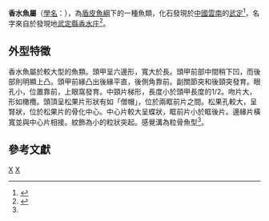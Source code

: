 {{Automatic taxobox
| taxon = Xiangshuiosteus
| authority = 
| fossil_range = {{fossilrange|407|399}}[[泥盆紀|泥盆紀]]早期
| image = Xiangshuiosteus wui.jpg
| image_width = 250px
| image_caption = 
| type_species = '''吳氏香水魚<br> ''Xiangshuiosteus wui'''''
| type_species_authority = [[王俊卿|Wang]], 1992
}}

'''香水魚屬'''（[[學名|學名]]：''{{lang|la|Xiangshuiosteus}}''），為[[盾皮魚綱|盾皮魚綱]]下的一種魚類，化石發現於[[中國大陸|中國]][[雲南|雲南]]的[[武定縣|武定]]<ref name = "Wang2">{{cite web | url = http://en.cnki.com.cn/Article_en/CJFDTOTAL-DCXZ501.002.htm | title = Age of the Jiucheng Formation of Wuding,Yunnan | publisher = Institute of Vertebrate Palaeontology and Palaeoanthropology, Academia Sinica, Beijing | year = 1995 | accessdate = 2013-05-20 | author = Jun-Qing Wang & Min Zhu | archive-date = 2015-02-09 | archive-url = https://web.archive.org/web/20150209165906/http://en.cnki.com.cn/Article_en/CJFDTOTAL-DCXZ501.002.htm | dead-url = no }}</ref>，名字來自於發現地[[武定縣|武定縣]][[香水庄|香水庄]]<ref name=Xiangshuiosteus>{{cite web | url = http://124.16.247.212/bitstream/311034/1089/1/W020090813370995258846.pdf | title = 武定中泥盆世早期節甲魚的新材料（New discovery of early Middle Devonian brachythoracid (placoderm fish) from Wuding region of Yunnan.） | publisher = 中国科学院古脊椎动物与古人类研究所 | year = 1992 | author = Jun-Qing Wang }}{{dead link|date=2018年5月 |bot=InternetArchiveBot |fix-attempted=yes }}</ref>。

== 外型特徵 ==
香水魚屬於較大型的魚類。頭甲呈六邊形，寬大於長。頭甲前部中間稍下凹，而後部則明顯上凸。頭甲前緣凸出後緣平直，後側角靠前。副關節突和後頸突發育。眼孔小，位置靠前，上眼窩發育。中頸片梯形，長度小於頭甲長度的1/2。吻片大，形如橄欖。頭頂呈松果片形狀有如「僧帽」，位於兩眶前片之間。松果孔較大，呈腎狀，位於松果片的骨化中心。中心片較大呈蝶狀，眶前片小於眶後片。邊緣片橫寬並與中心片相接。紋飾為小的粒狀突起。感覺溝為粒骨魚型<ref name = Xiangshuiosteus/>。

== 參考文獻 ==
{{reflist}}
{{節甲魚目|P.}}
{{Taxonbar}}
[[Category:節甲魚目|X]]
[[Category:泥盆紀魚類|X]]